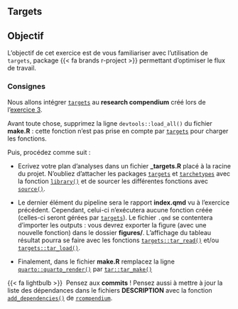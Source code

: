 ## Targets {.unnumbered}

::: {.callout-note}
## Objectif

L'objectif de cet exercice est de vous familiariser avec l'utilisation de `targets`, package {{< fa brands r-project >}} permettant d'optimiser le flux de travail.
:::


### Consignes {.unnumbered}

Nous allons intégrer [`targets`](https://books.ropensci.org/targets/) au **research compendium** créé lors de l'[exercice 3](https://rdatatoolbox.github.io/chapters/ex-quarto.html).

Avant toute chose, supprimez la ligne `devtools::load_all()` du fichier **make.R** : cette fonction n'est pas prise en compte par [`targets`](https://books.ropensci.org/targets/packages.html#package-based-invalidation) pour charger les fonctions.

Puis, procédez comme suit : 

- Ecrivez votre plan d'analyses dans un fichier **\_targets.R** placé à la racine du projet. N'oubliez d'attacher les packages [`targets`](https://books.ropensci.org/targets/) et [`tarchetypes`](https://docs.ropensci.org/tarchetypes/) avec la fonction [`library()`](https://www.rdocumentation.org/packages/base/versions/3.6.2/topics/library) et de sourcer les différentes fonctions avec [`source()`](https://www.rdocumentation.org/packages/base/versions/3.6.2/topics/source).

- Le dernier élément du pipeline sera le rapport **index.qmd** vu à l'exercice précédent. Cependant, celui-ci n'exécutera aucune fonction créée (celles-ci seront gérées par [`targets`](https://books.ropensci.org/targets/)). Le fichier `.qmd` se contentera d'importer les outputs : vous devrez exporter la figure (avec une nouvelle fonction) dans le dossier **figures/**. L'affichage du tableau résultat pourra se faire avec les fonctions [`targets::tar_read()`](https://docs.ropensci.org/targets/reference/tar_read.html) et/ou [`targets::tar_load()`](https://docs.ropensci.org/targets/reference/tar_load.html).

- Finalement, dans le fichier **make.R** remplacez la ligne [`quarto::quarto_render()`](https://rdrr.io/cran/quarto/man/quarto_render.html) par [`tar::tar_make()`](https://docs.ropensci.org/targets/reference/tar_make.html)

{{< fa lightbulb >}}&nbsp; Pensez aux **commits** ! Pensez aussi à mettre à jour la liste des dépendances dans le fichiers **DESCRIPTION** avec la fonction [`add_dependencies()`](https://frbcesab.github.io/rcompendium/reference/add_dependencies.html) de [`rcompendium`](https://github.com/frbcesab/rcompendium).

